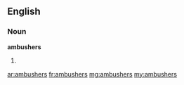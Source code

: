 ==English==

===Noun===
'''ambushers'''

# {{plural of|ambusher}}

[[ar:ambushers]]
[[fr:ambushers]]
[[mg:ambushers]]
[[my:ambushers]]
